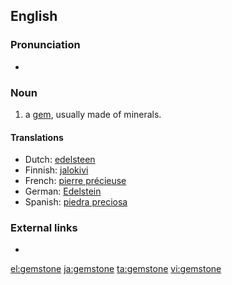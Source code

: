 ==English==

===Pronunciation===
*{{audio|en-us-gemstone.ogg|Audio (US)}}

===Noun===
{{en-noun}}

# a [[gem]], usually made of minerals.

====Translations====
{{top}}
*Dutch: [[edelsteen]] {{m}}
*Finnish: [[jalokivi]]
*French: [[pierre précieuse]] {{f}}
*German: [[Edelstein]] {{m}}
*Spanish: [[piedra preciosa]] {{f}}
{{bottom}}

===External links===
* {{pedialite}}

[[el:gemstone]]
[[ja:gemstone]]
[[ta:gemstone]]
[[vi:gemstone]]